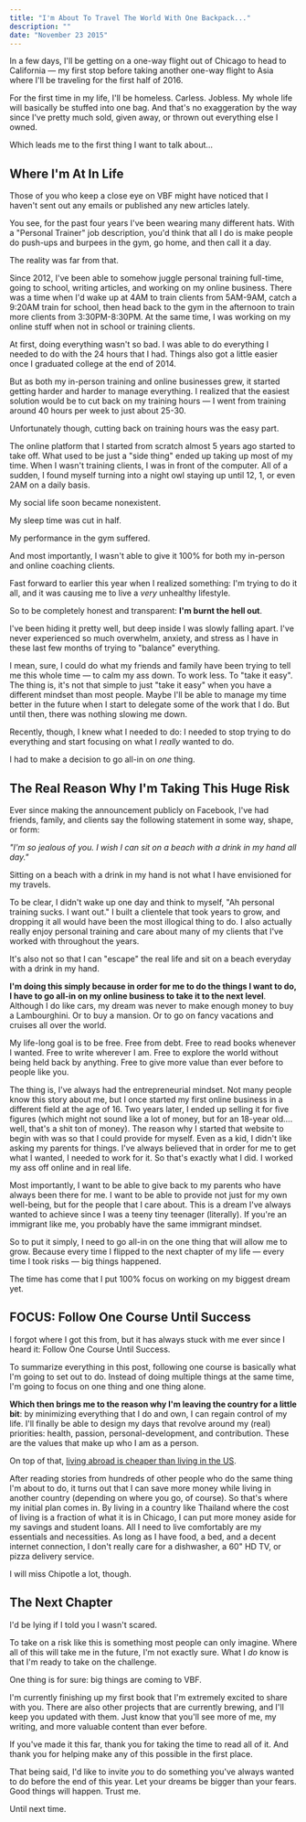 ```yaml
---
title: "I'm About To Travel The World With One Backpack..."
description: ""
date: "November 23 2015"
---
```



In a few days, I'll be getting on a one-way flight out of Chicago to head to California — my first stop before taking another one-way flight to Asia where I'll be traveling for the first half of 2016.

For the first time in my life, I'll be homeless. Carless. Jobless. My whole life will basically be stuffed into one bag. And that's no exaggeration by the way since I've pretty much sold, given away, or thrown out everything else I owned.

Which leads me to the first thing I want to talk about… 

## Where I'm At In Life

Those of you who keep a close eye on VBF might have noticed that I haven't sent out any emails or published any new articles lately.

You see, for the past four years I've been wearing many different hats. With a "Personal Trainer" job description, you'd think that all I do is make people do push-ups and burpees in the gym, go home, and then call it a day.

The reality was far from that.

Since 2012, I've been able to somehow juggle personal training full-time, going to school, writing articles, and working on my online business. There was a time when I'd wake up at 4AM to train clients from 5AM-9AM, catch a 9:20AM train for school, then head back to the gym in the afternoon to train more clients from 3:30PM-8:30PM. At the same time, I was working on my online stuff when not in school or training clients.

At first, doing everything wasn't so bad. I was able to do everything I needed to do with the 24 hours that I had. Things also got a little easier once I graduated college at the end of 2014.

But as both my in-person training and online businesses grew, it started getting harder and harder to manage everything. I realized that the easiest solution would be to cut back on my training hours — I went from training around 40 hours per week to just about 25-30.

Unfortunately though, cutting back on training hours was the easy part.

The online platform that I started from scratch almost 5 years ago started to take off. What used to be just a "side thing" ended up taking up most of my time. When I wasn't training clients, I was in front of the computer. All of a sudden, I found myself turning into a night owl staying up until 12, 1, or even 2AM on a daily basis.

My social life soon became nonexistent.

My sleep time was cut in half.

My performance in the gym suffered.

And most importantly, I wasn't able to give it 100% for both my in-person and online coaching clients.

Fast forward to earlier this year when I realized something: I'm trying to do it all, and it was causing me to live a _very_ unhealthy lifestyle.

So to be completely honest and transparent: **I'm burnt the hell out**.

I've been hiding it pretty well, but deep inside I was slowly falling apart. I've never experienced so much overwhelm, anxiety, and stress as I have in these last few months of trying to "balance" everything.

I mean, sure, I could do what my friends and family have been trying to tell me this whole time — to calm my ass down. To work less. To "take it easy". The thing is, it's not that simple to just "take it easy" when you have a different mindset than most people. Maybe I'll be able to manage my time better in the future when I start to delegate some of the work that I do. But until then, there was nothing slowing me down.

Recently, though, I knew what I needed to do: I needed to stop trying to do everything and start focusing on what I _really_ wanted to do.

I had to make a decision to go all-in on _one_ thing.

## The Real Reason Why I'm Taking This Huge Risk

Ever since making the announcement publicly on Facebook, I've had friends, family, and clients say the following statement in some way, shape, or form:

_"I'm so jealous of you. I wish I can sit on a beach with a drink in my hand all day."_

Sitting on a beach with a drink in my hand is not what I have envisioned for my travels.

To be clear, I didn't wake up one day and think to myself, "Ah personal training sucks. I want out." I built a clientele that took years to grow, and dropping it all would have been the most illogical thing to do. I also actually really enjoy personal training and care about many of my clients that I've worked with throughout the years.

It's also not so that I can "escape" the real life and sit on a beach everyday with a drink in my hand.

**I'm doing this simply because in order for me to do the things I want to do, I have to go all-in on my online business to take it to the next level**. Although I do like cars, my dream was never to make enough money to buy a Lambourghini. Or to buy a mansion. Or to go on fancy vacations and cruises all over the world.

My life-long goal is to be free. Free from debt. Free to read books whenever I wanted. Free to write wherever I am. Free to explore the world without being held back by anything. Free to give more value than ever before to people like you.

The thing is, I've always had the entrepreneurial mindset. Not many people know this story about me, but I once started my first online business in a different field at the age of 16. Two years later, I ended up selling it for five figures (which might not sound like a lot of money, but for an 18-year old…. well, that's a shit ton of money). The reason why I started that website to begin with was so that I could provide for myself. Even as a kid, I didn't like asking my parents for things. I've always believed that in order for me to get what I wanted, I needed to work for it. So that's exactly what I did. I worked my ass off online and in real life.

Most importantly, I want to be able to give back to my parents who have always been there for me. I want to be able to provide not just for my own well-being, but for the people that I care about. This is a dream I've always wanted to achieve since I was a teeny tiny teenager (literally). If you're an immigrant like me, you probably have the same immigrant mindset.

So to put it simply, I need to go all-in on the one thing that will allow me to grow. Because every time I flipped to the next chapter of my life — every time I took risks — big things happened.

The time has come that I put 100% focus on working on my biggest dream yet.

## FOCUS: Follow One Course Until Success

I forgot where I got this from, but it has always stuck with me ever since I heard it: Follow One Course Until Success.

To summarize everything in this post, following one course is basically what I'm going to set out to do. Instead of doing multiple things at the same time, I'm going to focus on one thing and one thing alone.

**Which then brings me to the reason why I'm leaving the country for a little bit**: by minimizing everything that I do and own, I can regain control of my life. I'll finally be able to design my days that revolve around my (real) priorities: health, passion, personal-development, and contribution. These are the values that make up who I am as a person.

On top of that, [living abroad is cheaper than living in the US](http://lengstorf.com/cost-of-living-remotely/). 

After reading stories from hundreds of other people who do the same thing I'm about to do, it turns out that I can save more money while living in another country (depending on where you go, of course). So that's where my initial plan comes in. By living in a country like Thailand where the cost of living is a fraction of what it is in Chicago, I can put more money aside for my savings and student loans. All I need to live comfortably are my essentials and necessities. As long as I have food, a bed, and a decent internet connection, I don't really care for a dishwasher, a 60" HD TV, or pizza delivery service.

I will miss Chipotle a lot, though.

## The Next Chapter

I'd be lying if I told you I wasn't scared.

To take on a risk like this is something most people can only imagine. Where all of this will take me in the future, I'm not exactly sure. What I _do_ know is that I'm ready to take on the challenge.

One thing is for sure: big things are coming to VBF.

I'm currently finishing up my first book that I'm extremely excited to share with you. There are also other projects that are currently brewing, and I'll keep you updated with them. Just know that you'll see more of me, my writing, and more valuable content than ever before.

If you've made it this far, thank you for taking the time to read all of it. And thank you for helping make any of this possible in the first place.

That being said, I'd like to invite _you_ to do something you've always wanted to do before the end of this year. Let your dreams be bigger than your fears. Good things will happen. Trust me.

Until next time.